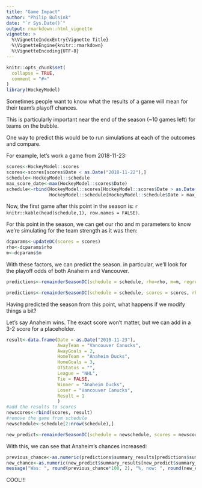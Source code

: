 ```yaml
---
title: "Game Impact"
author: "Philip Bulsink"
date: "`r Sys.Date()`"
output: rmarkdown::html_vignette
vignette: >
  %\VignetteIndexEntry{Vignette Title}
  %\VignetteEngine{knitr::rmarkdown}
  %\VignetteEncoding{UTF-8}
---
```


```r
knitr::opts_chunk$set(
  collapse = TRUE,
  comment = "#>"
)
library(HockeyModel)
```

Sometimes people want to know what the results of a game will mean for their team's playoff chances. 

This is particularly important near the end of the season (~10 games left) for teams on the bubble. 

One way to predict this would be to run simulations at each of the outcomes and compare. 

For example, let's work a game from 2018-11-23:
```r
scores<-HockeyModel::scores
scores<-scores[scores$Date < as.Date("2018-11-22"),]
schedule<-HockeyModel::schedule
max_score_date<-max(HockeyModel::scores$Date)
schedule<-rbind(HockeyModel::scores[HockeyModel::scores$Date > as.Date("2018-11-22"), ], 
                HockeyModel::schedule[HockeyModel::schedule$Date > max_score_date, ])
```

Now, the first game after this point in the season is: `r knitr::kable(head(schedule,1), row.names = FALSE)`.

For this point in the season, we can get our rho and m parameters to know we're simulating for the team strength as it was then:
```r
dcparams<-updateDC(scores = scores)
rho<-dcparams$rho
m<-dcparams$m
```

With these factors, we can predict the season. in particular, we'll look for the playoff odds of both Anaheim and Vancouver.
```r
predictions<-remainderSeasonDC(schedule = schedule, rho=rho, m=m, regress = TRUE)
```
```r
predictions<-remainderSeasonDC(schedule = schedule, scores = scores, rho=rho, m=m, regress = TRUE)
```

Having predicted the season from this point, what happens if we modify things a bit?

Let's say Anaheim wins. The exact score won't matter, but we can add in a 3-2 score for a placeholder.
```r
result<-data.frame(Date = as.Date("2018-11-23"), 
                   AwayTeam = "Vancouver Canucks", 
                   AwayGoals = 2,
                   HomeTeam = "Anaheim Ducks", 
                   HomeGoals = 3,
                   OTStatus = "",
                   League = "NHL",
                   Tie = FALSE,
                   Winner = "Anaheim Ducks",
                   Loser = "Vancouver Canucks",
                   Result = 1
                   )
#add the results to scores
newscores<-rbind(scores, result)
#remove the game from schedule
newschedule<-schedule[2:nrow(schedule),]

new_predict<-remainderSeasonDC(schedule = newschedule, scores = newscores, rho=rho, m=m, regress = TRUE)
```

With this, we can see that Anaheim's chances increased:
```r
previous_chance<-as.numeric(predictions$summary_results[predictions$summary_results$Team == "Anaheim Ducks", "Playoffs"])
new_chance<-as.numeric(new_predict$summary_results[new_predict$summary_results$Team == "Anaheim Ducks", "Playoffs"])
message("Was: ", round(previous_chance*100, 2), "%, now: ", round(new_chance*100, 2), "%, change of ", round((new_chance-previous_chance)*100, 2), "%.")
```

COOL!!!


